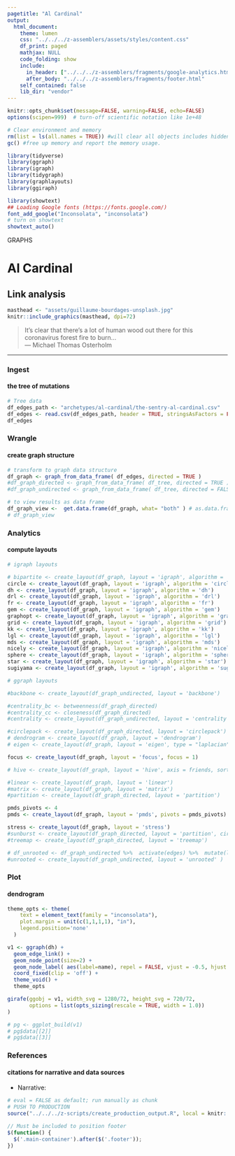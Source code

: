 ```yaml
---
pagetitle: "Al Cardinal"
output:
  html_document:
    theme: lumen
    css: "../../../z-assemblers/assets/styles/content.css"
    df_print: paged
    mathjax: NULL
    code_folding: show
    include:
      in_header: ["../../../z-assemblers/fragments/google-analytics.html", "../../../z-assemblers/fragments/header.html"]
      after_body: "../../../z-assemblers/fragments/footer.html"
    self_contained: false
    lib_dir: "vendor"
---
```


```r

knitr::opts_chunk$set(message=FALSE, warning=FALSE, echo=FALSE)
options(scipen=999)  # turn-off scientific notation like 1e+48

# Clear environment and memory
rm(list = ls(all.names = TRUE)) #will clear all objects includes hidden objects.
gc() #free up memory and report the memory usage.

library(tidyverse)
library(ggraph)
library(igraph)
library(tidygraph)
library(graphlayouts)
library(ggiraph)

library(showtext)
## Loading Google fonts (https://fonts.google.com/)
font_add_google("Inconsolata", "inconsolata")
# turn on showtext
showtext_auto()

```

<div class="activity">
 GRAPHS  
</div>

# Al Cardinal
## Link analysis 

```r

masthead <- "assets/guillaume-bourdages-unsplash.jpg"
knitr::include_graphics(masthead, dpi=72)

```


> It's clear that there's a lot of human wood out there for this coronavirus forest fire to burn...\
--- Michael Thomas Osterholm\

***



### Ingest
#### the tree of mutations


```r

# Tree data
df_edges_path <- "archetypes/al-cardinal/the-sentry-al-cardinal.csv"
df_edges <- read.csv(df_edges_path, header = TRUE, stringsAsFactors = FALSE)
df_edges

```


### Wrangle
#### create graph structure


```r

# transform to graph data structure
df_graph <- graph_from_data_frame( df_edges, directed = TRUE )
#df_graph_directed <- graph_from_data_frame( df_tree, directed = TRUE )
#df_graph_undirected <- graph_from_data_frame( df_tree, directed = FALSE )

# to view results as data frame
df_graph_view <-  get.data.frame(df_graph, what= "both" ) # as.data.frame(get.edgelist(df_graph))
# df_graph_view

```


### Analytics
#### compute layouts


```r


# igraph layouts

# bipartite <- create_layout(df_graph, layout = 'igraph', algorithm = 'bipartite')
circle <- create_layout(df_graph, layout = 'igraph', algorithm = 'circle')
dh <- create_layout(df_graph, layout = 'igraph', algorithm = 'dh')
drl <- create_layout(df_graph, layout = 'igraph', algorithm = 'drl')
fr <- create_layout(df_graph, layout = 'igraph', algorithm = 'fr')
gem <- create_layout(df_graph, layout = 'igraph', algorithm = 'gem')
graphopt <- create_layout(df_graph, layout = 'igraph', algorithm = 'graphopt')
grid <- create_layout(df_graph, layout = 'igraph', algorithm = 'grid')
kk <- create_layout(df_graph, layout = 'igraph', algorithm = 'kk')
lgl <- create_layout(df_graph, layout = 'igraph', algorithm = 'lgl')
mds <- create_layout(df_graph, layout = 'igraph', algorithm = 'mds')
nicely <- create_layout(df_graph, layout = 'igraph', algorithm = 'nicely')
sphere <- create_layout(df_graph, layout = 'igraph', algorithm = 'sphere')
star <- create_layout(df_graph, layout = 'igraph', algorithm = 'star')
sugiyama <- create_layout(df_graph, layout = 'igraph', algorithm = 'sugiyama')

# ggraph layouts

#backbone <- create_layout(df_graph_undirected, layout = 'backbone')

#centrality_bc <- betweenness(df_graph_directed)
#centrality_cc <- closeness(df_graph_directed)
#centrality <- create_layout(df_graph_undirected, layout = 'centrality', centrality = centrality_bc)

#circlepack <- create_layout(df_graph_directed, layout = 'circlepack')
# dendrogram <- create_layout(df_graph, layout = 'dendrogram')
# eigen <- create_layout(df_graph, layout = 'eigen', type = "laplacian", eigenvector = "smallest")

focus <- create_layout(df_graph, layout = 'focus', focus = 1)

# hive <- create_layout(df_graph, layout = 'hive', axis = friends, sort.by = degree)

#linear <- create_layout(df_graph, layout = 'linear')
#matrix <- create_layout(df_graph, layout = 'matrix')
#partition <- create_layout(df_graph_directed, layout = 'partition')

pmds_pivots <- 4
pmds <- create_layout(df_graph, layout = 'pmds', pivots = pmds_pivots)

stress <- create_layout(df_graph, layout = 'stress')
#sunburst <- create_layout(df_graph_directed, layout = 'partition', circular = TRUE)
#treemap <- create_layout(df_graph_directed, layout = 'treemap')

# df_unrooted <- df_graph_undirected %>%  activate(edges) %>%  mutate(length = runif(n()))
#unrooted <- create_layout(df_graph_undirected, layout = 'unrooted' )

```


### Plot
#### dendrogram


```r

theme_opts <- theme(
    text = element_text(family = "inconsolata"), 
    plot.margin = unit(c(1,1,1,1), "in"),
    legend.position='none'
  )

v1 <- ggraph(dh) + 
  geom_edge_link() + 
  geom_node_point(size=2) +
  geom_node_label( aes(label=name), repel = FALSE, vjust = -0.5, hjust = 0.5, size = 4, family = "inconsolata") +
  coord_fixed(clip = 'off') + 
  theme_void() +
  theme_opts

girafe(ggobj = v1, width_svg = 1280/72, height_svg = 720/72,
       options = list(opts_sizing(rescale = TRUE, width = 1.0))
)

# pg <- ggplot_build(v1)
# pg$data[[2]]
# pg$data[[3]]

```


### References
#### citations for narrative and data sources

* Narrative: 


```r

# eval = FALSE as default; run manually as chunk
# PUSH TO PRODUCTION
source("../../../z-scripts/create_production_output.R", local = knitr::knit_global())

```


```js

// Must be included to position footer
$(function() {
  $('.main-container').after($('.footer'));
})

```

